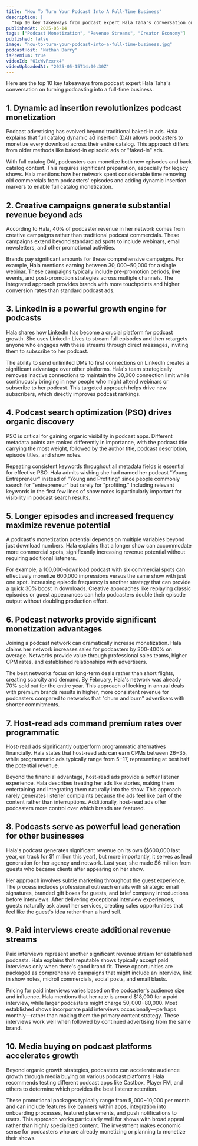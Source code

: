 ```yaml
---
title: "How To Turn Your Podcast Into A Full-Time Business"
description: |
  "Top 10 key takeaways from podcast expert Hala Taha's conversation on turning podcasting into a full-time business."
publishedAt: 2025-05-14
tags: ["Podcast Monetization", "Revenue Streams", "Creator Economy"]
published: false
image: "how-to-turn-your-podcast-into-a-full-time-business.jpg"
podcastHost: "Nathan Barry"
isPremium: true
videoId: "O1cWvPzxrx4"
videoUploadedAt: "2025-05-15T14:00:30Z"
---
```



<PodcastSummaryPageLayout frontmatter={frontmatter}>
Here are the top 10 key takeaways from podcast expert Hala Taha's conversation on turning podcasting into a full-time business.

## 1. Dynamic ad insertion revolutionizes podcast monetization

Podcast advertising has evolved beyond traditional baked-in ads. Hala explains that full catalog dynamic ad insertion (DAI) allows podcasters to monetize every download across their entire catalog. This approach differs from older methods like baked-in episodic ads or "faked-in" ads.

With full catalog DAI, podcasters can monetize both new episodes and back catalog content. This requires significant preparation, especially for legacy shows. Hala mentions how her network spent considerable time removing old commercials from podcasters' episodes and adding dynamic insertion markers to enable full catalog monetization.

## 2. Creative campaigns generate substantial revenue beyond ads

According to Hala, 40% of podcaster revenue in her network comes from creative campaigns rather than traditional podcast commercials. These campaigns extend beyond standard ad spots to include webinars, email newsletters, and other promotional activities.

Brands pay significant amounts for these comprehensive campaigns. For example, Hala mentions earning between $30,000-$50,000 for a single webinar. These campaigns typically include pre-promotion periods, live events, and post-promotion strategies across multiple channels. The integrated approach provides brands with more touchpoints and higher conversion rates than standard podcast ads.

## 3. LinkedIn is a powerful growth engine for podcasts

Hala shares how LinkedIn has become a crucial platform for podcast growth. She uses LinkedIn Lives to stream full episodes and then retargets anyone who engages with these streams through direct messages, inviting them to subscribe to her podcast.

The ability to send unlimited DMs to first connections on LinkedIn creates a significant advantage over other platforms. Hala's team strategically removes inactive connections to maintain the 30,000 connection limit while continuously bringing in new people who might attend webinars or subscribe to her podcast. This targeted approach helps drive new subscribers, which directly improves podcast rankings.

## 4. Podcast search optimization (PSO) drives organic discovery

PSO is critical for gaining organic visibility in podcast apps. Different metadata points are ranked differently in importance, with the podcast title carrying the most weight, followed by the author title, podcast description, episode titles, and show notes.

Repeating consistent keywords throughout all metadata fields is essential for effective PSO. Hala admits wishing she had named her podcast "Young Entrepreneur" instead of "Young and Profiting" since people commonly search for "entrepreneur" but rarely for "profiting." Including relevant keywords in the first few lines of show notes is particularly important for visibility in podcast search results.

## 5. Longer episodes and increased frequency maximize revenue potential

A podcast's monetization potential depends on multiple variables beyond just download numbers. Hala explains that a longer show can accommodate more commercial spots, significantly increasing revenue potential without requiring additional listeners.

For example, a 100,000-download podcast with six commercial spots can effectively monetize 600,000 impressions versus the same show with just one spot. Increasing episode frequency is another strategy that can provide a quick 30% boost in downloads. Creative approaches like replaying classic episodes or guest appearances can help podcasters double their episode output without doubling production effort.

## 6. Podcast networks provide significant monetization advantages

Joining a podcast network can dramatically increase monetization. Hala claims her network increases sales for podcasters by 300-400% on average. Networks provide value through professional sales teams, higher CPM rates, and established relationships with advertisers.

The best networks focus on long-term deals rather than short flights, creating scarcity and demand. By February, Hala's network was already 70% sold out for the entire year. This approach of locking in annual deals with premium brands results in higher, more consistent revenue for podcasters compared to networks that "churn and burn" advertisers with shorter commitments.

## 7. Host-read ads command premium rates over programmatic

Host-read ads significantly outperform programmatic alternatives financially. Hala states that host-read ads can earn CPMs between $26-$35, while programmatic ads typically range from $5-$17, representing at best half the potential revenue.

Beyond the financial advantage, host-read ads provide a better listener experience. Hala describes treating her ads like stories, making them entertaining and integrating them naturally into the show. This approach rarely generates listener complaints because the ads feel like part of the content rather than interruptions. Additionally, host-read ads offer podcasters more control over which brands are featured.

## 8. Podcasts serve as powerful lead generation for other businesses

Hala's podcast generates significant revenue on its own ($600,000 last year, on track for $1 million this year), but more importantly, it serves as lead generation for her agency and network. Last year, she made $6 million from guests who became clients after appearing on her show.

Her approach involves subtle marketing throughout the guest experience. The process includes professional outreach emails with strategic email signatures, branded gift boxes for guests, and brief company introductions before interviews. After delivering exceptional interview experiences, guests naturally ask about her services, creating sales opportunities that feel like the guest's idea rather than a hard sell.

## 9. Paid interviews create additional revenue streams

Paid interviews represent another significant revenue stream for established podcasts. Hala explains that reputable shows typically accept paid interviews only when there's good brand fit. These opportunities are packaged as comprehensive campaigns that might include an interview, link in show notes, midroll commercials, social posts, and email blasts.

Pricing for paid interviews varies based on the podcaster's audience size and influence. Hala mentions that her rate is around $18,000 for a paid interview, while larger podcasters might charge $50,000-$80,000. Most established shows incorporate paid interviews occasionally—perhaps monthly—rather than making them the primary content strategy. These interviews work well when followed by continued advertising from the same brand.

## 10. Media buying on podcast platforms accelerates growth

Beyond organic growth strategies, podcasters can accelerate audience growth through media buying on various podcast platforms. Hala recommends testing different podcast apps like Castbox, Player FM, and others to determine which provides the best listener retention.

These promotional packages typically range from $5,000-$10,000 per month and can include features like banners within apps, integration into onboarding processes, featured placements, and push notifications to users. This approach works particularly well for shows with broad appeal rather than highly specialized content. The investment makes economic sense for podcasters who are already monetizing or planning to monetize their shows.

</PodcastSummaryPageLayout>
